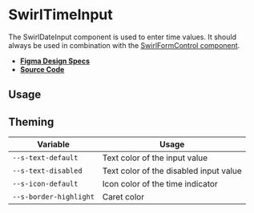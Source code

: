 
<Meta title="Components/SwirlTimeInput" />

# SwirlTimeInput

The SwirlDateInput component is used to enter time values. It should always be
used in combination with the
[SwirlFormControl component](?path=/docs/components-swirlformcontrol--docs).

- **[Figma Design Specs](https://www.figma.com/file/iRHiAFsHxnzux8gQ9EjlZe/Swirl-Components?type=design&node-id=205-4334&t=oPzrbpq03fbccFIJ-0)**
- **[Source Code](https://github.com/flip-corp/swirl/tree/main/packages/swirl-components/src/components/swirl-time-input)**

## Usage

<Canvas of={Stories.SwirlTimeInput} sourceState="shown"></Canvas>

<Controls of={Stories.SwirlTimeInput} />

## Theming

| Variable               | Usage                                  |
| ---------------------- | -------------------------------------- |
| `--s-text-default`     | Text color of the input value          |
| `--s-text-disabled`    | Text color of the disabled input value |
| `--s-icon-default`     | Icon color of the time indicator       |
| `--s-border-highlight` | Caret color                            |
